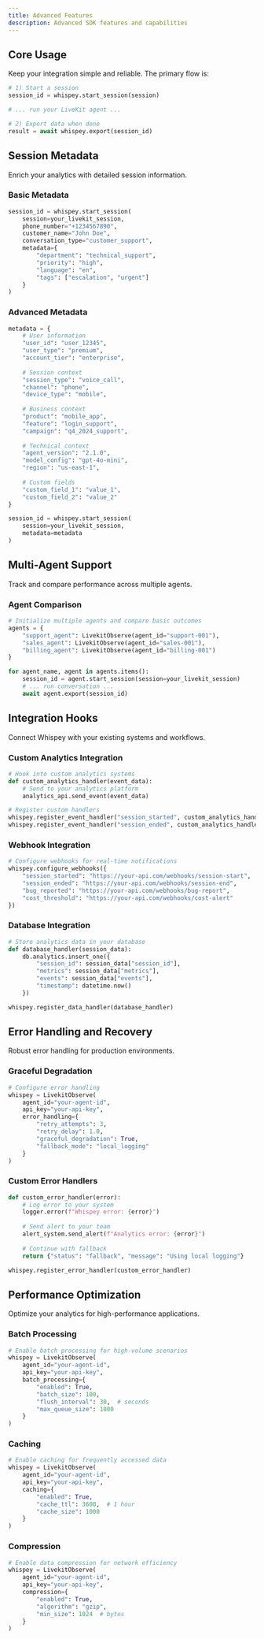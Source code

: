 ```yaml
---
title: Advanced Features
description: Advanced SDK features and capabilities
---
```


## Core Usage

Keep your integration simple and reliable. The primary flow is:

```python
# 1) Start a session
session_id = whispey.start_session(session)

# ... run your LiveKit agent ...

# 2) Export data when done
result = await whispey.export(session_id)
```

<!-- Removed custom metrics to simplify SDK surface area in docs -->

## Session Metadata

Enrich your analytics with detailed session information.

### Basic Metadata

```python
session_id = whispey.start_session(
    session=your_livekit_session,
    phone_number="+1234567890",
    customer_name="John Doe",
    conversation_type="customer_support",
    metadata={
        "department": "technical_support",
        "priority": "high",
        "language": "en",
        "tags": ["escalation", "urgent"]
    }
)
```

### Advanced Metadata

```python
metadata = {
    # User information
    "user_id": "user_12345",
    "user_type": "premium",
    "account_tier": "enterprise",
    
    # Session context
    "session_type": "voice_call",
    "channel": "phone",
    "device_type": "mobile",
    
    # Business context
    "product": "mobile_app",
    "feature": "login_support",
    "campaign": "q4_2024_support",
    
    # Technical context
    "agent_version": "2.1.0",
    "model_config": "gpt-4o-mini",
    "region": "us-east-1",
    
    # Custom fields
    "custom_field_1": "value_1",
    "custom_field_2": "value_2"
}

session_id = whispey.start_session(
    session=your_livekit_session,
    metadata=metadata
)
```

<!-- Removed real-time metric/event examples to avoid complexity -->

## Multi-Agent Support

Track and compare performance across multiple agents.

### Agent Comparison

```python
# Initialize multiple agents and compare basic outcomes
agents = {
    "support_agent": LivekitObserve(agent_id="support-001"),
    "sales_agent": LivekitObserve(agent_id="sales-001"),
    "billing_agent": LivekitObserve(agent_id="billing-001")
}

for agent_name, agent in agents.items():
    session_id = agent.start_session(session=your_livekit_session)
    # ... run conversation ...
    await agent.export(session_id)
```

<!-- Removed event-based performance analysis -->

## Integration Hooks

Connect Whispey with your existing systems and workflows.

### Custom Analytics Integration

```python
# Hook into custom analytics systems
def custom_analytics_handler(event_data):
    # Send to your analytics platform
    analytics_api.send_event(event_data)

# Register custom handlers
whispey.register_event_handler("session_started", custom_analytics_handler)
whispey.register_event_handler("session_ended", custom_analytics_handler)
```

### Webhook Integration

```python
# Configure webhooks for real-time notifications
whispey.configure_webhooks({
    "session_started": "https://your-api.com/webhooks/session-start",
    "session_ended": "https://your-api.com/webhooks/session-end",
    "bug_reported": "https://your-api.com/webhooks/bug-report",
    "cost_threshold": "https://your-api.com/webhooks/cost-alert"
})
```

### Database Integration

```python
# Store analytics data in your database
def database_handler(session_data):
    db.analytics.insert_one({
        "session_id": session_data["session_id"],
        "metrics": session_data["metrics"],
        "events": session_data["events"],
        "timestamp": datetime.now()
    })

whispey.register_data_handler(database_handler)
```

## Error Handling and Recovery

Robust error handling for production environments.

### Graceful Degradation

```python
# Configure error handling
whispey = LivekitObserve(
    agent_id="your-agent-id",
    api_key="your-api-key",
    error_handling={
        "retry_attempts": 3,
        "retry_delay": 1.0,
        "graceful_degradation": True,
        "fallback_mode": "local_logging"
    }
)
```

### Custom Error Handlers

```python
def custom_error_handler(error):
    # Log error to your system
    logger.error(f"Whispey error: {error}")
    
    # Send alert to your team
    alert_system.send_alert(f"Analytics error: {error}")
    
    # Continue with fallback
    return {"status": "fallback", "message": "Using local logging"}

whispey.register_error_handler(custom_error_handler)
```

## Performance Optimization

Optimize your analytics for high-performance applications.

### Batch Processing

```python
# Enable batch processing for high-volume scenarios
whispey = LivekitObserve(
    agent_id="your-agent-id",
    api_key="your-api-key",
    batch_processing={
        "enabled": True,
        "batch_size": 100,
        "flush_interval": 30,  # seconds
        "max_queue_size": 1000
    }
)
```

### Caching

```python
# Enable caching for frequently accessed data
whispey = LivekitObserve(
    agent_id="your-agent-id",
    api_key="your-api-key",
    caching={
        "enabled": True,
        "cache_ttl": 3600,  # 1 hour
        "cache_size": 1000
    }
)
```

### Compression

```python
# Enable data compression for network efficiency
whispey = LivekitObserve(
    agent_id="your-agent-id",
    api_key="your-api-key",
    compression={
        "enabled": True,
        "algorithm": "gzip",
        "min_size": 1024  # bytes
    }
)
```
